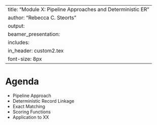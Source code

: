
---
title: "Module X: Pipeline Approaches and Deterministic ER"
author: "Rebecca C. Steorts"
output: 
     beamer_presentation:
      includes: 
          in_header: custom2.tex
font-size: 8px
---



Agenda
===

- Pipeline Approach
- Deterministic Record Linkage
- Exact Matching 
- Scoring Functions
- Application to XX

